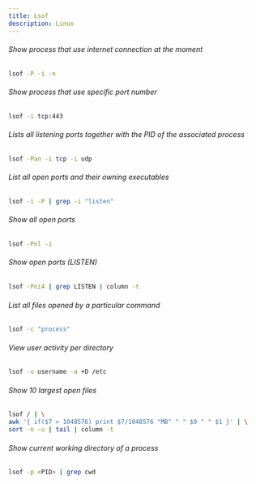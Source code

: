```yaml
---
title: Lsof
description: Linux
---
```

###### Show process that use internet connection at the moment

```bash
lsof -P -i -n
```

###### Show process that use specific port number

```bash
lsof -i tcp:443
```

###### Lists all listening ports together with the PID of the associated process

```bash
lsof -Pan -i tcp -i udp
```

###### List all open ports and their owning executables

```bash
lsof -i -P | grep -i "listen"
```

###### Show all open ports

```bash
lsof -Pnl -i
```

###### Show open ports (LISTEN)

```bash
lsof -Pni4 | grep LISTEN | column -t
```

###### List all files opened by a particular command

```bash
lsof -c "process"
```

###### View user activity per directory

```bash
lsof -u username -a +D /etc
```

###### Show 10 largest open files

```bash
lsof / | \
awk '{ if($7 > 1048576) print $7/1048576 "MB" " " $9 " " $1 }' | \
sort -n -u | tail | column -t
```

###### Show current working directory of a process

```bash
lsof -p <PID> | grep cwd
```
